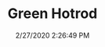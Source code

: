 ---
width: 1333
height: 2000
title: Green Hotrod
description: Green 911 Hotrod with Braid wheels at Wholesale California.
date: 2/27/2020 2:26:49 PM
cameraMake: Sony
cameraModel: ILCE-7M3
lens: ZEISS Batis 2/40 CF
settingsfStop: f/2
settingsISO: ISO 160
settingsShutter: 1/40
settingsFocalLength: 40 mm
---